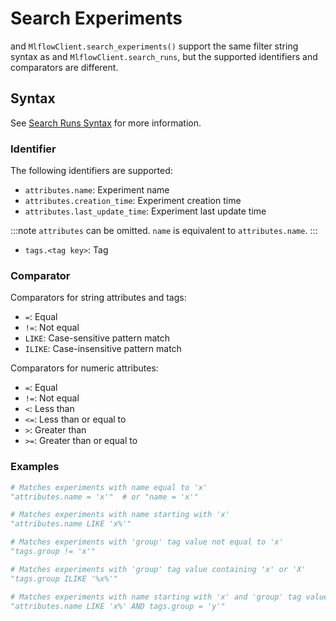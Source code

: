 
# Search Experiments

<APILink fn="mlflow.search_experiments" /> and <APILink fn="mlflow.client.MlflowClient.search_experiments">`MlflowClient.search_experiments()`</APILink>
support the same filter string syntax as <APILink fn="mlflow.search_runs" /> and
<APILink fn="mlflow.client.MlflowClient.search_runs">`MlflowClient.search_runs`</APILink>, but the supported identifiers and comparators are different.

<TOCInline toc={toc} maxHeadingLevel={3} minHeadingLevel={2} />

## Syntax

See [Search Runs Syntax](/ml/search/search-runs#search-runs-syntax) for more information.

### Identifier

The following identifiers are supported:

- `attributes.name`: Experiment name
- `attributes.creation_time`: Experiment creation time
- `attributes.last_update_time`: Experiment last update time

:::note
`attributes` can be omitted. `name` is equivalent to `attributes.name`.
:::

- `tags.<tag key>`: Tag

### Comparator

Comparators for string attributes and tags:

- `=`: Equal
- `!=`: Not equal
- `LIKE`: Case-sensitive pattern match
- `ILIKE`: Case-insensitive pattern match

Comparators for numeric attributes:

- `=`: Equal
- `!=`: Not equal
- `<`: Less than
- `<=`: Less than or equal to
- `>`: Greater than
- `>=`: Greater than or equal to

### Examples

```python
# Matches experiments with name equal to 'x'
"attributes.name = 'x'"  # or "name = 'x'"

# Matches experiments with name starting with 'x'
"attributes.name LIKE 'x%'"

# Matches experiments with 'group' tag value not equal to 'x'
"tags.group != 'x'"

# Matches experiments with 'group' tag value containing 'x' or 'X'
"tags.group ILIKE '%x%'"

# Matches experiments with name starting with 'x' and 'group' tag value equal to 'y'
"attributes.name LIKE 'x%' AND tags.group = 'y'"
```
